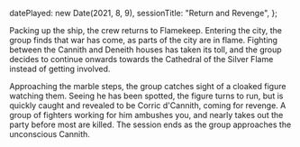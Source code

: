   datePlayed: new Date(2021, 8, 9),
  sessionTitle: "Return and Revenge",
};

Packing up the ship, the crew returns to Flamekeep.
Entering the city, the group finds that war has come, as parts of the city are in flame.
Fighting between the Cannith and Deneith houses has taken its toll, and the group decides to continue onwards towards the Cathedral of the Silver Flame instead of getting involved.

Approaching the marble steps, the group catches sight of a cloaked figure watching them.
Seeing he has been spotted, the figure turns to run, but is quickly caught and revealed to be Corric d'Cannith, coming for revenge.
A group of fighters working for him ambushes you, and nearly takes out the party before most are killed.
The session ends as the group approaches the unconscious Cannith.
